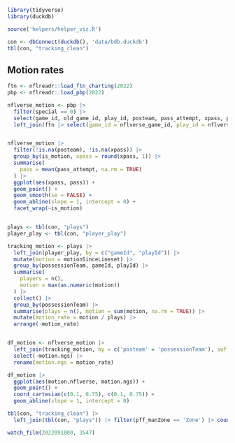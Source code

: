 
```r
library(tidyverse)
library(duckdb)

source('helpers/helper_viz.R')

con <- dbConnect(duckdb(), 'data/bdb.duckdb')
tbl(con, "tracking_clean")
```


## Motion rates

```r
ftn <- nflreadr::load_ftn_charting(2022)
pbp <- nflreadr::load_pbp(2022)

nflverse_motion <- pbp |>
  filter(special == 0) |>
  select(game_id, old_game_id, play_id, posteam, pass_attempt, xpass, pass_oe) |>
  left_join(ftn |> select(game_id = nflverse_game_id, play_id = nflverse_play_id, is_motion))


nflverse_motion |>
  filter(!is.na(posteam), !is.na(xpass)) |>
  group_by(is_motion, xpass = round(xpass, 1)) |>
  summarise(
    pass = mean(pass_attempt, na.rm = TRUE)
  ) |>
  ggplot(aes(xpass, pass)) +
  geom_point() +
  geom_smooth(se = FALSE) +
  geom_abline(slope = 1, intercept = 0) +
  facet_wrap(~is_motion)



```


```r
plays <- tbl(con, "plays")
player_play <- tbl(con, "player_play")

tracking_motion <- plays |>
  left_join(player_play, by = c("gameId", "playId")) |>
  mutate(motion = motionSinceLineset) |>
  group_by(possessionTeam, gameId, playId) |>
  summarise(
    players = n(),
    motion = max(as.numeric(motion))
  ) |>
  collect() |>
  group_by(possessionTeam) |>
  summarise(plays = n(), motion = sum(motion, na.rm = TRUE)) |>
  mutate(motion_rate = motion / plays) |>
  arrange(-motion_rate)


df_motion <- nflverse_motion |>
  left_join(tracking_motion, by = c('posteam' = 'possessionTeam'), suffix = c('.nflverse', '.ngs')) |>
  select(-motion.ngs) |>
  rename(motion.ngs = motion_rate)

df_motion |>
  ggplot(aes(motion.nflverse, motion.ngs)) +
  geom_point() +
  coord_cartesian(c(0.1, 0.75), c(0.1, 0.75)) +
  geom_abline(slope = 1, intercept = 0)

```



```r
tbl(con, "tracking_clean") |>
  left_join(tbl(con, "plays")) |> filter(pff_manZone == 'Zone') |> count(gameId, playId, expectedPointsAdded) |> arrange(-expectedPointsAdded)

```


```r
watch_film(2022091800, 3547)
```



```r

```

